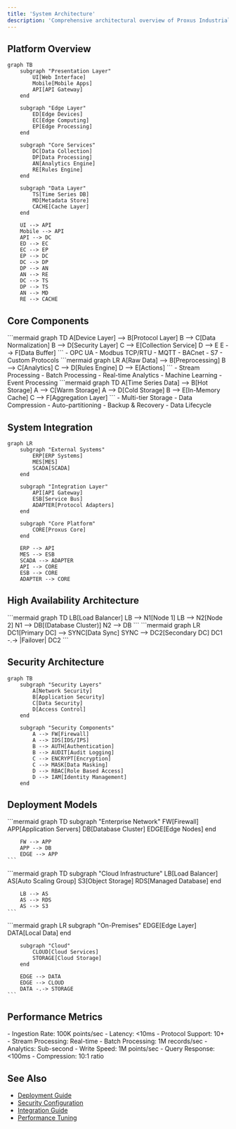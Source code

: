 ```yaml
---
title: 'System Architecture'
description: 'Comprehensive architectural overview of Proxus Industrial IoT Platform'
---
```


## Platform Overview

```mermaid
graph TB
    subgraph "Presentation Layer"
        UI[Web Interface]
        Mobile[Mobile Apps]
        API[API Gateway]
    end
    
    subgraph "Edge Layer"
        ED[Edge Devices]
        EC[Edge Computing]
        EP[Edge Processing]
    end
    
    subgraph "Core Services"
        DC[Data Collection]
        DP[Data Processing]
        AN[Analytics Engine]
        RE[Rules Engine]
    end
    
    subgraph "Data Layer"
        TS[Time Series DB]
        MD[Metadata Store]
        CACHE[Cache Layer]
    end
    
    UI --> API
    Mobile --> API
    API --> DC
    ED --> EC
    EC --> EP
    EP --> DC
    DC --> DP
    DP --> AN
    AN --> RE
    DC --> TS
    DP --> TS
    AN --> MD
    RE --> CACHE
```

## Core Components

<Tabs>
  <Tab title="Data Collection">
    <Grid cols={2}>
      <Card title="Protocol Adapters" icon="plug">
        ```mermaid
        graph TD
            A[Device Layer] --> B[Protocol Layer]
            B --> C[Data Normalization]
            B --> D[Security Layer]
            C --> E[Collection Service]
            D --> E
            E --> F[Data Buffer]
        ```
      </Card>
      <Card title="Supported Protocols" icon="list">
        - OPC UA
        - Modbus TCP/RTU
        - MQTT
        - BACnet
        - S7
        - Custom Protocols
      </Card>
    </Grid>
  </Tab>

  <Tab title="Processing Engine">
    <Grid cols={2}>
      <Card title="Data Flow" icon="stream">
        ```mermaid
        graph LR
            A[Raw Data] --> B[Preprocessing]
            B --> C[Analytics]
            C --> D[Rules Engine]
            D --> E[Actions]
        ```
      </Card>
      <Card title="Processing Types" icon="gears">
        - Stream Processing
        - Batch Processing
        - Real-time Analytics
        - Machine Learning
        - Event Processing
      </Card>
    </Grid>
  </Tab>

  <Tab title="Storage">
    <Grid cols={2}>
      <Card title="Data Architecture" icon="database">
        ```mermaid
        graph TD
            A[Time Series Data] --> B[Hot Storage]
            A --> C[Warm Storage]
            A --> D[Cold Storage]
            B --> E[In-Memory Cache]
            C --> F[Aggregation Layer]
        ```
      </Card>
      <Card title="Storage Features" icon="hard-drive">
        - Multi-tier Storage
        - Data Compression
        - Auto-partitioning
        - Backup & Recovery
        - Data Lifecycle
      </Card>
    </Grid>
  </Tab>
</Tabs>

## System Integration

```mermaid
graph LR
    subgraph "External Systems"
        ERP[ERP Systems]
        MES[MES]
        SCADA[SCADA]
    end
    
    subgraph "Integration Layer"
        API[API Gateway]
        ESB[Service Bus]
        ADAPTER[Protocol Adapters]
    end
    
    subgraph "Core Platform"
        CORE[Proxus Core]
    end
    
    ERP --> API
    MES --> ESB
    SCADA --> ADAPTER
    API --> CORE
    ESB --> CORE
    ADAPTER --> CORE
```

## High Availability Architecture

<CardGroup cols={2}>
  <Card title="Active-Active Configuration" icon="shield-check">
    ```mermaid
    graph TD
        LB[Load Balancer]
        LB --> N1[Node 1]
        LB --> N2[Node 2]
        N1 --> DB[(Database Cluster)]
        N2 --> DB
    ```
  </Card>
  <Card title="Disaster Recovery" icon="rotate">
    ```mermaid
    graph LR
        DC1[Primary DC] --> SYNC[Data Sync]
        SYNC --> DC2[Secondary DC]
        DC1 -.-> |Failover| DC2
    ```
  </Card>
</CardGroup>

## Security Architecture

```mermaid
graph TB
    subgraph "Security Layers"
        A[Network Security]
        B[Application Security]
        C[Data Security]
        D[Access Control]
    end
    
    subgraph "Security Components"
        A --> FW[Firewall]
        A --> IDS[IDS/IPS]
        B --> AUTH[Authentication]
        B --> AUDIT[Audit Logging]
        C --> ENCRYPT[Encryption]
        C --> MASK[Data Masking]
        D --> RBAC[Role Based Access]
        D --> IAM[Identity Management]
    end
```

## Deployment Models

<Tabs>
  <Tab title="On-Premises">
    ```mermaid
    graph TD
        subgraph "Enterprise Network"
            FW[Firewall]
            APP[Application Servers]
            DB[Database Cluster]
            EDGE[Edge Nodes]
        end
        
        FW --> APP
        APP --> DB
        EDGE --> APP
    ```
  </Tab>
  
  <Tab title="Cloud">
    ```mermaid
    graph TD
        subgraph "Cloud Infrastructure"
            LB[Load Balancer]
            AS[Auto Scaling Group]
            S3[Object Storage]
            RDS[Managed Database]
        end
        
        LB --> AS
        AS --> RDS
        AS --> S3
    ```
  </Tab>
  
  <Tab title="Hybrid">
    ```mermaid
    graph LR
        subgraph "On-Premises"
            EDGE[Edge Layer]
            DATA[Local Data]
        end
        
        subgraph "Cloud"
            CLOUD[Cloud Services]
            STORAGE[Cloud Storage]
        end
        
        EDGE --> DATA
        EDGE --> CLOUD
        DATA -.-> STORAGE
    ```
  </Tab>
</Tabs>

## Performance Metrics

<CardGroup cols={3}>
  <Card title="Data Collection" icon="gauge-high">
    - Ingestion Rate: 100K points/sec
    - Latency: <10ms
    - Protocol Support: 10+
  </Card>
  
  <Card title="Processing" icon="bolt">
    - Stream Processing: Real-time
    - Batch Processing: 1M records/sec
    - Analytics: Sub-second
  </Card>
  
  <Card title="Storage" icon="database">
    - Write Speed: 1M points/sec
    - Query Response: <100ms
    - Compression: 10:1 ratio
  </Card>
</CardGroup>

## See Also
- [Deployment Guide](/deployment)
- [Security Configuration](/security)
- [Integration Guide](/integration)
- [Performance Tuning](/performance)